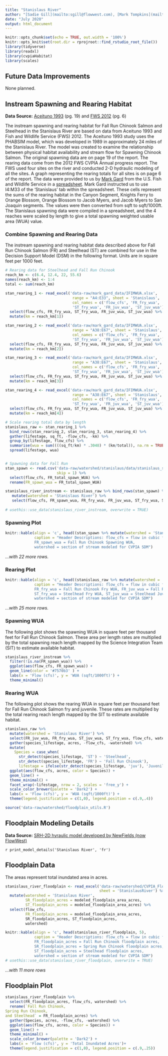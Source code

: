 ```yaml
---
title: "Stanislaus River"
author: "[Sadie Gill](mailto:sgill@flowwest.com), [Mark Tompkins](mailto:mtompkins@flowwest.com)"
date: "July 2020"
output: html_document
---
```

```r
knitr::opts_chunk$set(echo = TRUE, out.width = '100%')
knitr::opts_knit$set(root.dir = rprojroot::find_rstudio_root_file())
library(tidyverse)
library(readxl)
library(cvpiaHabitat)
library(scales)
```

## Future Data Improvements
None planned. 

## Instream Spawning and Rearing Habitat
**Data Source:** [Aceituno 1993](https://cvpiahabitat-r-package.s3-us-west-2.amazonaws.com/cvpia-sit-model-inputs/Aceituno1993_StanislausRiverIFIMStudy.pdf){target="_blank"} (pg. 19) and [FWS 2012](https://cvpiahabitat-r-package.s3-us-west-2.amazonaws.com/cvpia-sit-model-inputs/CVPIA_Annual_Progress_Report_Fiscal_Year_2012.pdf){target="_blank"} (pg. 6)

The instream spawning and rearing habitat for Fall Run Chinook Salmon and Steelhead in the Stanislaus River are based on data from Aceituno 1993 and Fish and Wildlife Service (FWS) 2012. The Aceituno 1993 study uses the PHABSIM model, which was developed in 1989 in approximately 24 miles of the Stanislaus River. The model was created to examine the relationship between physical habitat availability and stream flow for Spawning Chinook Salmon. The original spawning data are on page 19 of the report. The rearing data come from the 2012 FWS CVPIA Annual progress report. The FWS used four sites on the river and conducted 2-D hydraulic modeling of all the sites. A graph representing the rearing totals for all sites is on page 6 of the report. The data were provided to us by [Mark Gard](mailto:mark_gard@fws.gov) from the U.S. Fish and Wildlife Service in a [spreadsheet](https://cvpiahabitat-r-package.s3-us-west-2.amazonaws.com/IFIMWUA.xlsx). Mark Gard instructed us to use I4:M33 of the 'Stanislaus' tab within the spreadsheet. These cells represent the sums of the rearing habitat in the Canyon Segment, Knights Ferry to Orange Blossom, Orange Blossom to Jacob Myers, and Jacob Myers to San Joaquin segments. The values were then converted from sqft to sqft/1000ft. The Stanislaus spawning data were compiled in a spreadsheet, and the 4 reaches were scaled by length to give a total spawning weighted usable area (WUA) value. 

### Combine Spawning and Rearing Data 
The instream spawning and rearing habitat data described above for Fall Run Chinook Salmon (FR) and Steelhead (ST) are combined for use in the Decision Support Model (DSM) in the following format. Units are in square feet per 1000 feet.    
```r
# Rearing data for Steelhead and Fall Run Chinook 
reach_km <- c(6.4, 12.4, 22, 55.6)
names(reach_km) <- 1:4
total <- sum(reach_km)

stan_rearing_1 <- read_excel('data-raw/mark_gard_data/IFIMWUA.xlsx', 
                              range = "A4:E33", sheet = 'Stanislaus', 
                              col_names = c('flow_cfs', 'FR_fry_wua',
                              'ST_fry_wua', 'FR_juv_wua', 'ST_juv_wua')) %>%
  select(flow_cfs, FR_fry_wua, ST_fry_wua, FR_juv_wua, ST_juv_wua) %>%
  mutate(km = reach_km[1])

stan_rearing_2 <- read_excel('data-raw/mark_gard_data/IFIMWUA.xlsx', 
                              range = "A38:E67", sheet = 'Stanislaus', 
                              col_names = c('flow_cfs', 'FR_fry_wua',
                              'ST_fry_wua', 'FR_juv_wua', 'ST_juv_wua')) %>%
  select(flow_cfs, FR_fry_wua, ST_fry_wua, FR_juv_wua, ST_juv_wua) %>%
  mutate(km = reach_km[2])

stan_rearing_3 <- read_excel('data-raw/mark_gard_data/IFIMWUA.xlsx', 
                              range = "A38:E67", sheet = 'Stanislaus', 
                              col_names = c('flow_cfs', 'FR_fry_wua',
                              'ST_fry_wua', 'FR_juv_wua', 'ST_juv_wua')) %>%
  select(flow_cfs, FR_fry_wua, ST_fry_wua, FR_juv_wua, ST_juv_wua) %>%
  mutate(km = reach_km[3])

stan_rearing_4 <- read_excel('data-raw/mark_gard_data/IFIMWUA.xlsx', 
                              range = "A38:E67", sheet = 'Stanislaus', 
                              col_names = c('flow_cfs', 'FR_fry_wua',
                              'ST_fry_wua', 'FR_juv_wua', 'ST_juv_wua')) %>%
  select(flow_cfs, FR_fry_wua, ST_fry_wua, FR_juv_wua, ST_juv_wua) %>%
  mutate(km = reach_km[4])

# Scale rearing total data by length 
stanislaus_raw <- stan_rearing_1 %>% 
  bind_rows(stan_rearing_2, stan_rearing_3, stan_rearing_4) %>% 
  gather(lifestage, sq_ft, -flow_cfs, -km) %>%
  group_by(lifestage, flow_cfs) %>%
  summarise(wua = sum((((sq_ft/km) * .3048) * (km/total)), na.rm = TRUE)) %>%
  spread(lifestage, wua) 


# Spawning data for Fall Run 
stan_spawn <- read.csv('data-raw/watershed/stanislaus/data/stanislaus_spawning_data.csv', 
                       skip = 1) %>% 
  select(flow_cfs, FR_total_spawn_WUA) %>%
  rename(FR_spawn_wua = FR_total_spawn_WUA)

```

```r
stanislaus_river_instream <- stanislaus_raw %>% bind_rows(stan_spawn) %>%
   mutate(watershed = 'Stanislaus River') %>% 
   select(flow_cfs, FR_spawn_wua, FR_fry_wua, FR_juv_wua, ST_fry_wua, ST_juv_wua, watershed)
 
# usethis::use_data(stanislaus_river_instream, overwrite = TRUE)
```

### Spawning Plot 
```r
knitr::kable(align = 'c', head((stan_spawn %>% mutate(watershed = 'Stanislaus River')) , 5),
             caption = "Header Descriptions: flow_cfs = flow in cubic feet per second,
             FR_spawn_wua = Fall Run Chinook Spawning WUA,
             watershed = section of stream modeled for CVPIA SDM")
```

*...with 22 more rows.*

### Rearing Plot 
```r
knitr::kable(align = 'c', head((stanislaus_raw %>% mutate(watershed = 'Stanislaus River')) , 5),
             caption = "Header Descriptions: flow_cfs = flow in cubic feet per second, 
             FR_fry_wua = Fall Run Chinook Fry WUA, FR_juv_wua = Fall Run Chinook Juvenile WUA,
             ST_fry_wua = Steelhead Fry WUA, ST_juv_wua = Steelhead Juvenile WUA, 
             watershed = section of stream modeled for CVPIA SDM")
```

*...with 25 more rows.*

### Spawning WUA 
The following plot shows the spawning WUA in square feet per thousand feet for Fall Run Chinook Salmon. These area per length rates are multiplied by the total spawning reach length mapped by the Science Integration Team (SIT) to estimate available habitat. 
```r
stanislaus_river_instream %>%
  filter(!is.na(FR_spawn_wua)) %>%
  ggplot(aes(flow_cfs, FR_spawn_wua)) +
  geom_line(color = '#7570b3' ) +
  labs(x = 'Flow (cfs)', y = 'WUA (sqft/1000ft)') +
  theme_minimal() 
```

### Rearing WUA
The following plot shows the rearing WUA in square feet per thousand feet for Fall Run Chinook Salmon fry and juvenile. These rates are multiplied by the total rearing reach length mapped by the SIT to estimate available habitat.  
``` r
stanislaus_raw %>%
  mutate(watershed = 'Stanislaus River') %>% 
  select(FR_juv_wua, FR_fry_wua, ST_juv_wua, ST_fry_wua, flow_cfs, watershed) %>% 
  gather(species_lifestage, acres, -flow_cfs, -watershed) %>% 
  mutate(
    Species = case_when(
      str_detect(species_lifestage, 'ST') ~ 'Steelhead', 
      str_detect(species_lifestage, 'FR') ~ 'Fall Run Chinook'),
      lifestage = ifelse(str_detect(species_lifestage, 'juv'), 'Juvenile', 'Fry')) %>% 
  ggplot(aes(flow_cfs, acres, color = Species)) +
  geom_line() +
  theme_minimal() +
  facet_wrap(~lifestage, nrow = 2, scales = 'free_y') +
  scale_color_brewer(palette = 'Dark2') +
  labs(x = 'Flow (cfs)', y = 'WUA (sqft/1000ft)') + 
  theme(legend.justification = c(1,0), legend.position = c(.9,.4))
```

```r
source('data-raw/watershed/floodplain_utils.R')
```

## Floodplain Modeling Details

**Data Source:** [SRH-2D hyraulic model developed by NewFields (now FlowWest)](https://s3-us-west-2.amazonaws.com/cvpiahabitat-r-package/cvpia-sit-model-inputs/NewFields+Stanislaus+Model+Documentation.pdf){target="_blank"}

`r print_model_details('Stanislaus River', 'fr')`

## Floodplain Data
The areas represent total inundated area in acres.    
```r
stanislaus_river_floodplain <- read_excel('data-raw/watershed/CVPIA_FloodplainAreas.xlsx',
                                          sheet = 'StanislausRiver') %>%
  mutate(watershed = 'Stanislaus River',
         SR_floodplain_acres = modeled_floodplain_area_acres,
         ST_floodplain_acres = modeled_floodplain_area_acres) %>%
  select(flow_cfs,
         FR_floodplain_acres = modeled_floodplain_area_acres,
         SR_floodplain_acres, ST_floodplain_acres,
         watershed)

knitr::kable(align = 'c', head(stanislaus_river_floodplain, 5), 
             caption = "Header Descriptions: flow_cfs = flow in cubic feet per second,
             FR_floodplain_acres = Fall Run Chinook floodplain acres, 
             SR_floodplain_acres = Spring Run Chinook floodplain acres, 
             ST_floodplain_acres = Steelhead floodplain acres,
             watershed = section of stream modeled for CVPIA SDM")
# usethis::use_data(stanislaus_river_floodplain, overwrite = TRUE)
```

*...with 11 more rows*

## Floodplain Plot
```r
stanislaus_river_floodplain %>% 
  select(FR_floodplain_acres, flow_cfs, watershed) %>%
  rename(`Fall Run Chinook, 
Spring Run Chinook, 
and Steelhead` = FR_floodplain_acres) %>% 
  gather(Species, acres, -flow_cfs, -watershed) %>% 
  ggplot(aes(flow_cfs, acres, color = Species)) +
  geom_line() +
  theme_minimal() +
  scale_color_brewer(palette = 'Dark2') +
  labs(x = 'Flow (cfs)', y = 'Total Inundated Acres')+ 
  theme(legend.justification = c(1,0), legend.position = c(.9,.25))
```
